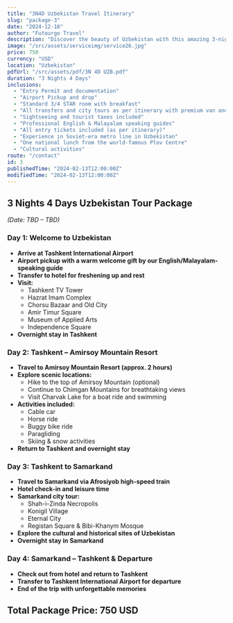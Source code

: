 ```yaml
---
title: "3N4D Uzbekistan Travel Itinerary"
slug: "package-3"
date: "2024-12-18"
author: "Futourgo Travel"
description: "Discover the beauty of Uzbekistan with this amazing 3-night, 4-day travel package."
image: "/src/assets/serviceimg/service26.jpg"
price: 750
currency: "USD"
location: "Uzbekistan"
pdfUrl: "/src/assets/pdf/3N 4D UZB.pdf"
duration: "3 Nights 4 Days"
inclusions:
  - "Entry Permit and documentation"
  - "Airport Pickup and drop"
  - "Standard 3/4 STAR room with breakfast"
  - "All transfers and city tours as per itinerary with premium van and Afrosiyob bullet train"
  - "Sightseeing and tourist taxes included"
  - "Professional English & Malayalam speaking guides"
  - "All entry tickets included (as per itinerary)"
  - "Experience in Soviet-era metro line in Uzbekistan"
  - "One national lunch from the world-famous Plov Centre"
  - "Cultural activities"
route: "/contact"
id: 3
publishedTime: "2024-02-13T12:00:00Z"
modifiedTime: "2024-02-13T12:00:00Z"
---
```


## 3 Nights 4 Days Uzbekistan Tour Package  
*(Date: TBD – TBD)*  

### Day 1: Welcome to Uzbekistan  
- **Arrive at Tashkent International Airport**  
- **Airport pickup with a warm welcome gift by our English/Malayalam-speaking guide**  
- **Transfer to hotel for freshening up and rest**  
- **Visit:**  
  - Tashkent TV Tower  
  - Hazrat Imam Complex  
  - Chorsu Bazaar and Old City  
  - Amir Timur Square  
  - Museum of Applied Arts  
  - Independence Square  
- **Overnight stay in Tashkent**  

### Day 2: Tashkent – Amirsoy Mountain Resort  
- **Travel to Amirsoy Mountain Resort (approx. 2 hours)**  
- **Explore scenic locations:**  
  - Hike to the top of Amirsoy Mountain (optional)  
  - Continue to Chimgan Mountains for breathtaking views  
  - Visit Charvak Lake for a boat ride and swimming  
- **Activities included:**  
  - Cable car  
  - Horse ride  
  - Buggy bike ride  
  - Paragliding  
  - Skiing & snow activities  
- **Return to Tashkent and overnight stay**  

### Day 3: Tashkent to Samarkand  
- **Travel to Samarkand via Afrosiyob high-speed train**  
- **Hotel check-in and leisure time**  
- **Samarkand city tour:**  
  - Shah-i-Zinda Necropolis  
  - Konigil Village  
  - Eternal City  
  - Registan Square & Bibi-Khanym Mosque  
- **Explore the cultural and historical sites of Uzbekistan**  
- **Overnight stay in Samarkand**  

### Day 4: Samarkand – Tashkent & Departure  
- **Check out from hotel and return to Tashkent**  
- **Transfer to Tashkent International Airport for departure**  
- **End of the trip with unforgettable memories**  

## Total Package Price: 750 USD  
